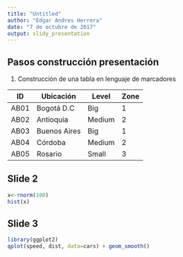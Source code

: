```yaml
---
title: "Untitled"
author: "Edgar Andres Herrera"
date: "7 de octubre de 2017"
output: slidy_presentation
---
```


## Pasos construcción presentación

1. Construcción de una tabla en lenguaje de marcadores

|  ID  | Ubicación   | Level  | Zone |
|------|-------------|--------|------|
|AB01  | Bogotá D.C  | Big    | 1    |   
|AB02  | Antioquia   | Medium | 2    |
|AB03  | Buenos Aires| Big    | 1    |
|AB04  | Córdoba     | Medium | 2    |
|AB05  | Rosario     | Small  | 3    |



## Slide 2
```r
x<-rnorm(100)
hist(x)

```

## Slide 3

```r
library(ggplot2)
qplot(speed, dist, data=cars) + geom_smooth()
```
